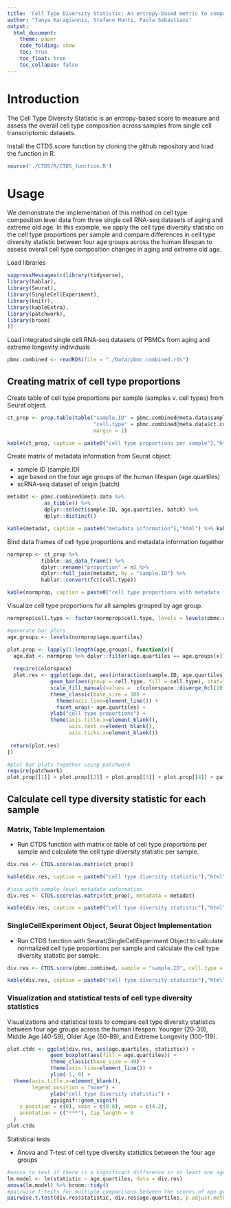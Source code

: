 ```yaml
---
title: 'Cell Type Diversity Statistic: An entropy-based metric to compare overall cell type composition across samples'
author: "Tanya Karagiannis, Stefano Monti, Paola Sebastiani"
output:
  html_document:
    theme: paper
    code_folding: show
    toc: true
    toc_float: true
    toc_collapse: false
---
```


# Introduction

The Cell Type Diversity Statistic is an entropy-based score to measure and assess the overall cell type composition across samples from single cell transcriptomic datasets.

Install the CTDS.score function by cloning the github repository and load the function in R.
```r
source('./CTDS/R/CTDS_function.R')
```


# Usage

We demonstrate the implementation of this method on cell type composition level data from three single cell RNA-seq datasets of aging and extreme old age. In this example, we apply the cell type diversity statistic on the cell type proportions per sample and compare differences in cell type diversity statistic between four age groups across the human lifespan to assess overall cell type composition changes in aging and extreme old age.


Load libraries
```r
suppressMessages(c(library(tidyverse),
library(hablar),
library(Seurat),
library(SingleCellExperiment),
library(knitr),
library(kableExtra),
library(patchwork),
library(broom)
))
```

Load integrated single cell RNA-seq datasets of PBMCs from aging and extreme longevity individuals
```r
pbmc.combined <- readRDS(file = "./Data/pbmc.combined.rds")
```


## Creating matrix of cell type proportions

Create table of cell type proportions per sample (samples v. cell types) from Seurat object.
```r
ct_prop <- prop.table(table("sample.ID" = pbmc.combined@meta.data$sample.ID,
                            "cell.type" = pbmc.combined@meta.data$ct.consensus), 
                            margin = 1) 

kable(ct_prop, caption = paste0("cell type proportions per sample"),"html") %>% kable_styling("striped") %>% scroll_box(width = "100%",height = "300px")
```


Create matrix of metadata information from Seurat object:

- sample ID (sample.ID)
- age based on the four age groups of the human lifespan (age.quartiles)
- scRNA-seq dataset of origin (batch)
```r
metadat <- pbmc.combined@meta.data %>% 
            as_tibble() %>%
            dplyr::select(sample.ID, age.quartiles, batch) %>%
            dplyr::distinct()

kable(metadat, caption = paste0("metadata information"),"html") %>% kable_styling("striped") %>% scroll_box(width = "100%",height = "300px")
```


Bind data frames of cell type proportions and metadata information together
```r
normprop <- ct_prop %>% 
           tibble::as_data_frame() %>%
           dplyr::rename("proportion" = n) %>%
           dplyr::full_join(metadat, by = "sample.ID") %>%
           hablar::convert(fct(cell.type))

kable(normprop, caption = paste0("cell type proportions with metadata information"),"html") %>% kable_styling("striped") %>% scroll_box(width = "100%",height = "300px")
```

 
 
Visualize cell type proportions for all samples grouped by age group.
```r

normprop$cell.type <- factor(normprop$cell.type, levels = levels(pbmc.combined@meta.data$ct.consensus))

#generate bar plots
age.groups <- levels(normprop$age.quartiles)

plot.prop <- lapply(1:length(age.groups), function(x){
  age.dat <- normprop %>% dplyr::filter(age.quartiles == age.groups[x])
  
  require(colorspace)
  plot.res <- ggplot(age.dat, aes(interaction(sample.ID, age.quartiles), proportion)) + 
              geom_bar(aes(group = cell.type, fill = cell.type), stat="identity", position = "stack") + 
              scale_fill_manual(values =  c(colorspace::diverge_hcl(20)[1:8], rev(colorspace::diverge_hcl(20)[16:20]))) +
              theme_classic(base_size = 30) + 
                theme(axis.line=element_line()) + 
                facet_wrap(~ age.quartiles) + 
              ylab("cell type proportions") +
              theme(axis.title.x=element_blank(),
                    axis.text.x=element_blank(),
                    axis.ticks.x=element_blank())
  
 return(plot.res)
})

#plot bar plots together using patchwork
require(patchwork)
plot.prop[[1]] + plot.prop[[2]] + plot.prop[[3]] + plot.prop[[4]] + patchwork::plot_layout(ncol = 2)
```


## Calculate cell type diversity statistic for each sample 

### Matrix, Table Implementaion
- Run CTDS function with matrix or table of cell type proportions per sample and calculate the cell type diversity statistic per sample.
```r
div.res <- CTDS.score(as.matrix(ct_prop))

kable(div.res, caption = paste0("cell type diversity statistic"),"html") %>% kable_styling("striped") %>% scroll_box(width = "100%",height = "300px")

#join with sample level metadata information
div.res <- CTDS.score(as.matrix(ct_prop), metadata = metadat)

kable(div.res, caption = paste0("cell type diversity statistic"),"html") %>% kable_styling("striped") %>% scroll_box(width = "100%",height = "300px")
```


### SingleCellExperiment Object, Seurat Object Implementation
- Run CTDS function with Seurat/SingleCellExperiment Object to calculate normalized cell type proportions per sample and calculate the cell type diversity statistic per sample.
```r
div.res <- CTDS.score(pbmc.combined, sample = "sample.ID", cell.type = "ct.consensus", metadata = metadat)

kable(div.res, caption = paste0("cell type diversity statistic"),"html") %>% kable_styling("striped") %>% scroll_box(width = "100%",height = "300px")
```


### Visualization and statistical tests of cell type diversity statistics 

Visualizations and statistical tests to compare cell type diversity statistics between four age groups across the human lifespan: Younger (20-39), Middle Age (40-59), Older Age (60-89), and Extreme Longevity (100-119).
```r

plot.ctds <- ggplot(div.res, aes(age.quartiles, statistic)) + 
              geom_boxplot(aes(fill = age.quartiles)) + 
              theme_classic(base_size = 40) + 
              theme(axis.line=element_line()) + 
              ylim(-1, 0) +  
  theme(axis.title.x=element_blank(),
        legend.position = "none") +
              ylab("cell type diversity statistic") +
              ggsignif::geom_signif(
    y_position = c(0), xmin = c(0.8), xmax = c(4.2),
    annotation = c("***"), tip_length = 0
  )
plot.ctds

```

Statistical tests

- Anova and T-test of cell type diversity statistics between the four age groups
```r
#anova to test if there is a significant difference in at least one age group
lm.model <- lm(statistic ~ age.quartiles, data = div.res)
anova(lm.model) %>% broom::tidy()
#pairwise t-tests for multiple comparisons between the scores of age groups
pairwise.t.test(div.res$statistic, div.res$age.quartiles, p.adjust.method = "BH") %>% broom::tidy()
```
